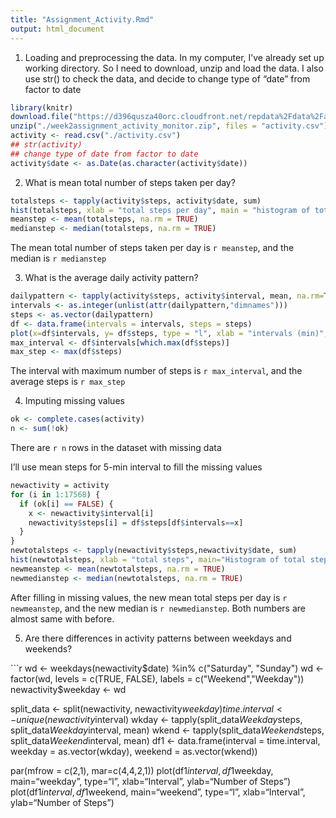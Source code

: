 ```yaml
---
title: "Assignment_Activity.Rmd"
output: html_document
---
```

1. Loading and preprocessing the data.
In my computer, I've already set up working directory. So I need to download, unzip and load the data. I also use str() to check the data, and decide to change type of "date" from factor to date

```r
library(knitr)
download.file("https://d396qusza40orc.cloudfront.net/repdata%2Fdata%2Factivity.zip", destfile = "./week2assignment_activity_monitor.zip", method = "curl")
unzip("./week2assignment_activity_monitor.zip", files = "activity.csv")
activity <- read.csv("./activity.csv")
## str(activity)
## change type of date from factor to date
activity$date <- as.Date(as.character(activity$date))
```

2. What is mean total number of steps taken per day?

```r
totalsteps <- tapply(activity$steps, activity$date, sum)
hist(totalsteps, xlab = "total steps per day", main = "histogram of total steps per day")
meanstep <- mean(totalsteps, na.rm = TRUE)
medianstep <- median(totalsteps, na.rm = TRUE)
```
The mean total number of steps taken per day is `r meanstep`, and the median is `r medianstep`

3. What is the average daily activity pattern?

```r
dailypattern <- tapply(activity$steps, activity$interval, mean, na.rm=TRUE)
intervals <- as.integer(unlist(attr(dailypattern,"dimnames")))
steps <- as.vector(dailypattern)
df <- data.frame(intervals = intervals, steps = steps)
plot(x=df$intervals, y= df$steps, type = "l", xlab = "intervals (min)", ylab = "average steps", main = "daily pattern")
max_interval <- df$intervals[which.max(df$steps)]
max_step <- max(df$steps)
```
The interval with maximum number of steps is `r max_interval`, and the average steps is `r max_step`

4. Imputing missing values

```r
ok <- complete.cases(activity)
n <- sum(!ok)
```
There are `r n` rows in the dataset with missing data

I'll use mean steps for 5-min interval to fill the missing values

```r
newactivity = activity
for (i in 1:17568) {
  if (ok[i] == FALSE) {
    x <- newactivity$interval[i] 
    newactivity$steps[i] = df$steps[df$intervals==x]
  }
}
newtotalsteps <- tapply(newactivity$steps,newactivity$date, sum)
hist(newtotalsteps, xlab = "total steps", main="Histogram of total steps per day")
newmeanstep <- mean(newtotalsteps, na.rm = TRUE)
newmedianstep <- median(newtotalsteps, na.rm = TRUE)
```
After filling in missing values, the new mean total steps per day is `r newmeanstep`, and the new median is `r newmedianstep`. Both numbers are almost same with before.

5. Are there differences in activity patterns between weekdays and weekends?

```r
wd <- weekdays(newactivity$date) %in% c("Saturday", "Sunday")
wd <- factor(wd, levels = c(TRUE, FALSE), labels = c("Weekend","Weekday"))
newactivity$weekday <- wd

split_data <- split(newactivity, newactivity$weekday)
time.interval <- unique(newactivity$interval)
wkday <- tapply(split_data$Weekday$steps, split_data$Weekday$interval, mean)
wkend <- tapply(split_data$Weekend$steps, split_data$Weekend$interval, mean)
df1 <- data.frame(interval = time.interval, weekday = as.vector(wkday), weekend = as.vector(wkend))

par(mfrow = c(2,1), mar=c(4,4,2,1))
plot(df1$interval, df1$weekday, main="weekday", type="l", xlab="Interval", ylab="Number of Steps")
plot(df1$interval, df1$weekend, main="weekend", type="l", xlab="Interval", ylab="Number of Steps")
